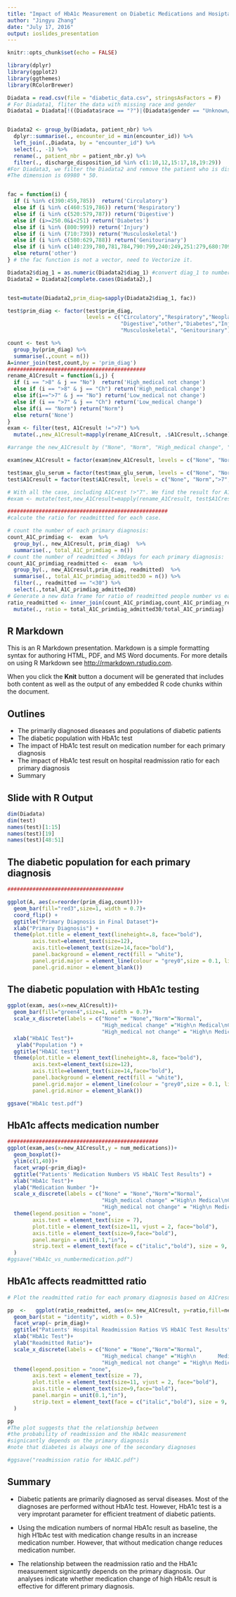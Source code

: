 ```yaml
---
title: "Impact of HbA1c Measurement on Diabetic Medications and Hosiptal Readmission"
author: "Jingyu Zhang"
date: "July 17, 2016"
output: ioslides_presentation
---
```


```r
knitr::opts_chunk$set(echo = FALSE)

library(dplyr)
library(ggplot2)
library(ggthemes)
library(RColorBrewer)

Diadata = read.csv(file = "diabetic_data.csv", stringsAsFactors = F)
# For Diadata1, fliter the data with missing race and gender
Diadata1 = Diadata[!((Diadata$race == "?")|(Diadata$gender == "Unknown/Invalid")), ]


Diadata2 <- group_by(Diadata, patient_nbr) %>%
  dplyr::summarise(., encounter_id = min(encounter_id)) %>%
  left_join(.,Diadata, by = "encounter_id") %>%
  select(., -1) %>%
  rename(., patient_nbr = patient_nbr.y) %>%
  filter(., discharge_disposition_id %in% c(1:10,12,15:17,18,19:29))
#For Diadata3, we filter the Diadata2 and remove the patient who is dischaged to hospice.
#The dimension is 69980 * 50.


fac = function(i) {
  if (i %in% c(390:459,785))  return('Circulatory')
  else if (i %in% c(460:519,786)) return('Respiratory')
  else if (i %in% c(520:579,787)) return('Digestive')
  else if (i>=250.0&i<251) return('Diabetes')
  else if (i %in% (800:999)) return('Injury')
  else if (i %in% (710:739)) return('Musculoskeletal')
  else if (i %in% c(580:629,788)) return('Genitourinary')
  else if (i %in% c(140:239,780,781,784,790:799,240:249,251:279,680:709,782)) return('Neoplasms')
  else return('other')
} # the fac function is not a vector, need to Vectorize it.

Diadata2$diag_1 = as.numeric(Diadata2$diag_1) #convert diag_1 to numberic data.
Diadata2 = Diadata2[complete.cases(Diadata2),]


test=mutate(Diadata2,prim_diag=sapply(Diadata2$diag_1, fac)) 

test$prim_diag <- factor(test$prim_diag, 
                         levels = c("Circulatory","Respiratory","Neoplasms",
                                    "Digestive","other","Diabetes","Injury",
                                    "Musculoskeletal", "Genitourinary"))

count <- test %>%
  group_by(prim_diag) %>%
  summarise(.,count = n())
A=inner_join(test,count,by = 'prim_diag')
############################################
rename_A1Cresult = function(i,j) {
  if (i == ">8" & j == "No")  return('High_medical not change')
  else if (i == ">8" & j == "Ch") return('High_medical change')
  else if(i==">7" & j == "No") return('Low_medical not change')
  else if (i == ">7" & j == "Ch") return('Low_medical change')
  else if(i == "Norm") return("Norm")
  else return('None')
}
exam <- filter(test, A1Cresult !=">7") %>%
  mutate(.,new_A1Cresult=mapply(rename_A1Cresult, .$A1Cresult,.$change)) 

#arrange the new_A1Cresult by ("None", "Norm", "High_medical change", "High_medical not change"):

exam$new_A1Cresult = factor(exam$new_A1Cresult, levels = c("None", "Norm", "High_medical change", "High_medical not change"))

test$max_glu_serum = factor(test$max_glu_serum, levels = c("None", "Norm",">200",">300"))
test$A1Cresult = factor(test$A1Cresult, levels = c("None", "Norm",">7",">8"))

# With all the case, including A1Crest !>"7". We find the result for A1Cresult is quite small and not a obvious difference.
#exam <- mutate(test,new_A1Cresult=mapply(rename_A1Cresult, test$A1Cresult,test$change)) 

###################################################
#calcute the ratio for readmittted for each case.

# count the number of each primary diagnosis:
count_A1C_primdiag <-  exam  %>%
  group_by(., new_A1Cresult, prim_diag)  %>%
  summarise(., total_A1C_primdiag = n())
# count the number of readmitted < 30days for each primary diagnosis:
count_A1C_primdiag_readmitted <-  exam  %>%
  group_by(., new_A1Cresult,prim_diag, readmitted)  %>%
  summarise(., total_A1C_primdiag_admitted30 = n()) %>%
  filter(., readmitted == "<30") %>%
  select(.,total_A1C_primdiag_admitted30)
# Generate a new data frame for ratio of readmitted people number vs each primary diagnosis people number:
ratio_readmitted <- inner_join(count_A1C_primdiag,count_A1C_primdiag_readmitted, by=c("new_A1Cresult","prim_diag")) %>%
  mutate(., ratio = total_A1C_primdiag_admitted30/total_A1C_primdiag)
```

## R Markdown

This is an R Markdown presentation. Markdown is a simple formatting syntax for authoring HTML, PDF, and MS Word documents. For more details on using R Markdown see <http://rmarkdown.rstudio.com>.

When you click the **Knit** button a document will be generated that includes both content as well as the output of any embedded R code chunks within the document.

## Outlines

- The primarily diagnosed diseases and populations of diabetic patients
- The diabetic population with HbA1c test
- The impact of HbA1c test result on medication number for each primary diagnosis
- The impact of HbA1c test result on hospital readmission ratio for each primary diagnosis
- Summary





## Slide with R Output

```r
dim(Diadata)
dim(test)
names(test)[1:15]
names(test)[19]
names(test)[48:51]
```

## The diabetic population for each primary diagnosis 

```r


#####################################

ggplot(A, aes(x=reorder(prim_diag,count)))+
  geom_bar(fill="red3",size=1, width = 0.7)+
  coord_flip() +
  ggtitle("Primary Diagnosis in Final Dataset")+
  xlab("Primary Diagnosis") +
  theme(plot.title = element_text(lineheight=.8, face="bold"),
        axis.text=element_text(size=12),
        axis.title=element_text(size=14,face="bold"),
        panel.background = element_rect(fill = "white"),
        panel.grid.major = element_line(colour = "grey0",size = 0.1, linetype = 3),
        panel.grid.minor = element_blank())


```

##  The diabetic population with HbA1c testing

```r

ggplot(exam, aes(x=new_A1Cresult))+
  geom_bar(fill="green4",size=1, width = 0.7)+
  scale_x_discrete(labels = c("None" = "None","Norm"="Normal",
                              "High_medical change" ="High\n Medical\nChange",
                              "High_medical not change" = "High\n Medical\n No Change")) +
  xlab("HbA1C Test")+
   ylab("Population ") +
  ggtitle("HbA1C test")
  theme(plot.title = element_text(lineheight=.8, face="bold"),
        axis.text=element_text(size=12),
        axis.title=element_text(size=14,face="bold"),
        panel.background = element_rect(fill = "white"),
        panel.grid.major = element_line(colour = "grey0",size = 0.1, linetype = 3),
        panel.grid.minor = element_blank())

ggsave("HbA1c test.pdf")
```

## HbA1c affects medication number

```r

################################################
ggplot(exam,aes(x=new_A1Cresult,y = num_medications))+
  geom_boxplot()+
  ylim(c(1,40))+
  facet_wrap(~prim_diag)+
  ggtitle("Patients' Medication Numbers VS HbA1C Test Results") +
  xlab("HbA1c Test")+
  ylab("Medication Number ")+
  scale_x_discrete(labels = c("None" = "None","Norm"="Normal",
                              "High_medical change" ="High\n Medical\nChange",
                              "High_medical not change" = "High\n Medical\n No Change")) +
  theme(legend.position = "none",
        axis.text = element_text(size = 7),
        plot.title = element_text(size=11, vjust = 2, face="bold"),
        axis.title = element_text(size=9,face="bold"),
        panel.margin = unit(0.1,"in"),
        strip.text = element_text(face = c("italic","bold"), size = 9, colour= "blue3")
  ) 
#ggsave("HbA1c_vs_numbermedication.pdf")
```

## HbA1c affects readmittted ratio

```r


# Plot the readmitted ratio for each promary diagnosis based on A1Cresult.

pp  <-   ggplot(ratio_readmitted, aes(x= new_A1Cresult, y=ratio,fill=new_A1Cresult)) +
  geom_bar(stat = "identity", width = 0.5)+
  facet_wrap(~ prim_diag)+
  ggtitle("Patients' Hospital Readmission Ratios VS HbA1C Test Results") +
  xlab("HbA1c Test")+
  ylab("Readmitted Ratio")+
  scale_x_discrete(labels = c("None" = "None","Norm"="Normal",
                              "High_medical change" ="High\n       Medical\nChange",
                              "High_medical not change" = "High\n Medical\n No Change")) +
  theme(legend.position = "none",
        axis.text = element_text(size = 7),
        plot.title = element_text(size=11, vjust = 2, face="bold"),
        axis.title = element_text(size=9,face="bold"),
        panel.margin = unit(0.1,"in"),
        strip.text = element_text(face = c("italic","bold"), size = 9, colour= "blue3")
  ) 

pp
#The plot suggests that the relationship between
#the probability of readmission and the HbA1c measurement 
#signicantly depends on the primary diagnosis 
#note that diabetes is always one of the secondary diagnoses

#ggsave("readmission ratio for HbA1C.pdf")

```

## Summary

- Diabetic patients are primarily diagnosed as serval diseases. Most of the diagnoses are performed without HbA1c test. However, HbA1c test is a very improtant parameter for efficient treatment of diabetic patients.  

- Using the mdication numbers of normal HbA1c result as baseline, the high H1bAc test with medication change results in an increase medication number. However, that without medication change reduces medication number.

- The relationship between the readmission ratio and the HbA1c measurement signicantly depends on the primary diagnosis. Our analyses indicate whether medication change of high HbA1c result is effective for different primary diagnosis.  

